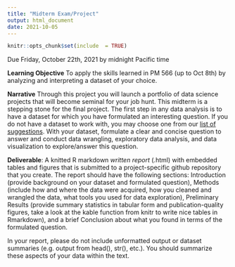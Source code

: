 ```yaml
---
title: "Midterm Exam/Project"
output: html_document
date: 2021-10-05
---
```


```r
knitr::opts_chunk$set(include  = TRUE)
```

Due Friday, October 22th, 2021 by midnight Pacific time 

**Learning Objective** To apply the skills learned in PM 566 (up to Oct 8th) by analyzing and interpreting a dataset of your choice.

**Narrative** Through this project you will launch a portfolio of data science projects that will become seminal for your job hunt. This midterm is a stepping stone for the final project.
The first step in any data analysis is to have a dataset for which you have formulated an interesting question. If you do not have a dataset to work with, you may choose one from our [list of suggestions](/reference/#data). With your dataset, formulate a clear and concise question to answer and conduct data wrangling, exploratory data analysis, and data visualization to explore/answer this question.

**Deliverable**: A knitted R markdown *written report*  (.html) with embedded tables and figures that is submitted to a project-specific github repository that you create. The report should have the following sections: Introduction (provide background on your dataset and formulated question), Methods (include how and where the data were acquired, how you cleaned and wrangled the data, what tools you used for data exploration), Preliminary Results (provide summary statistics in tabular form and publication-quality figures, take a look at the kable function from knitr to write nice tables in Rmarkdown), and a brief Conclusion about what you found in terms of the formulated question.

In your report, please do not include unformatted output or dataset summaries (e.g. output from head(), str(), etc.). You should summarize these aspects of your data within the text.
